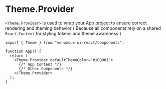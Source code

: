 
<Meta title="components/Theme/Theme.Provider" />

# Theme.Provider

`<Theme.Provider>` is used to wrap your App project to ensure correct rendering and theming behavior ( Because all components rely on a shared `React.Context` for styling tokens and theme awareness )

```tsx
import { Theme } from "venomous-ui-react/components";

function App() {
  return (
    <Theme.Provider defaultThemeColor="#10B981">
      {/* App Content */}
      {/* Other Components */}
    </Theme.Provider>
  );
}
```
